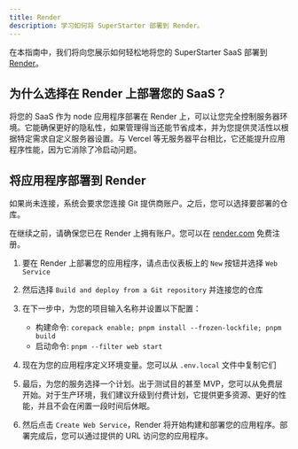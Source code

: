 ```yaml
---
title: Render
description: 学习如何将 SuperStarter 部署到 Render。
---
```


在本指南中，我们将向您展示如何轻松地将您的 SuperStarter SaaS 部署到 [Render](https://render.com/)。

## 为什么选择在 Render 上部署您的 SaaS？
将您的 SaaS 作为 node 应用程序部署在 Render 上，可以让您完全控制服务器环境。它能确保更好的隐私性，如果管理得当还能节省成本，并为您提供灵活性以根据特定需求自定义服务器设置。与 Vercel 等无服务器平台相比，它还能提升应用程序性能，因为它消除了冷启动问题。

## 将应用程序部署到 Render
如果尚未连接，系统会要求您连接 Git 提供商账户。之后，您可以选择要部署的仓库。

在继续之前，请确保您已在 Render 上拥有账户。您可以在 [render.com](https://render.com/) 免费注册。

1. 要在 Render 上部署您的应用程序，请点击仪表板上的 `New` 按钮并选择 `Web Service`

2. 然后选择 `Build and deploy from a Git repository` 并连接您的仓库

3. 在下一步中，为您的项目输入名称并设置以下配置：
   - 构建命令: `corepack enable; pnpm install --frozen-lockfile; pnpm build`
   - 启动命令: `pnpm --filter web start`

4. 现在为您的应用程序定义环境变量。您可以从 `.env.local` 文件中复制它们

5. 最后，为您的服务选择一个计划。出于测试目的甚至 MVP，您可以从免费层开始。对于生产环境，我们建议升级到付费计划，它提供更多资源、更好的性能，并且不会在闲置一段时间后休眠。

6. 然后点击 `Create Web Service`，Render 将开始构建和部署您的应用程序。部署完成后，您可以通过提供的 URL 访问您的应用程序。